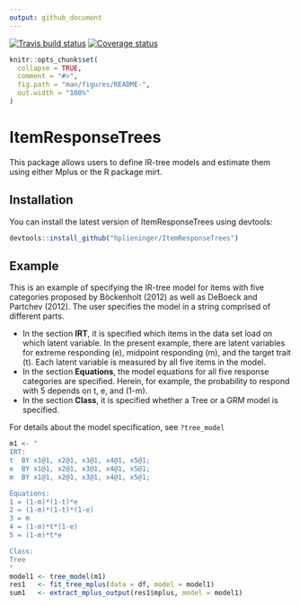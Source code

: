 ```yaml
---
output: github_document
---
```


<!-- README.md is generated from README.Rmd. Please edit that file -->

[![Travis build status](https://travis-ci.org/hplieninger/ItemResponseTrees.svg?branch=master)](https://travis-ci.org/hplieninger/ItemResponseTrees)
  [![Coverage status](https://codecov.io/gh/hplieninger/ItemResponseTrees/branch/master/graph/badge.svg)](https://codecov.io/github/hplieninger/ItemResponseTrees?branch=master)


```r
knitr::opts_chunk$set(
  collapse = TRUE,
  comment = "#>",
  fig.path = "man/figures/README-",
  out.width = "100%"
)
```

# ItemResponseTrees

This package allows users to define IR-tree models and estimate them using either Mplus or the R package mirt.

## Installation

You can install the latest version of ItemResponseTrees using devtools:

``` r
devtools::install_github("hplieninger/ItemResponseTrees")
```

## Example

This is an example of specifying the IR-tree model for items with five categories proposed by Böckenholt (2012) as well as DeBoeck and Partchev (2012).
The user specifies the model in a string comprised of different parts.

* In the section **IRT**, it is specified which items in the data set load on which latent variable.
In the present example, there are latent variables for extreme responding (e), midpoint responding (m), and the target trait (t).
Each latent variable is measured by all five items in the model.
* In the section **Equations**, the model equations for all five response categories are specified.
Herein, for example, the probability to respond with 5 depends on t, e, and (1-m).
* In the section **Class**, it is specified whether a Tree or a GRM model is specified.

For details about the model specification, see `?tree_model`

```r
m1 <- "
IRT:
t  BY x1@1, x2@1, x3@1, x4@1, x5@1;
e  BY x1@1, x2@1, x3@1, x4@1, x5@1;
m  BY x1@1, x2@1, x3@1, x4@1, x5@1;

Equations:
1 = (1-m)*(1-t)*e
2 = (1-m)*(1-t)*(1-e)
3 = m
4 = (1-m)*t*(1-e)
5 = (1-m)*t*e

Class:
Tree
"
model1 <- tree_model(m1)
res1   <- fit_tree_mplus(data = df, model = model1)
sum1   <- extract_mplus_output(res1$mplus, model = model1)
```
